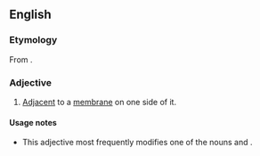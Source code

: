 ==English==

===Etymology===
From {{prefix|juxta|membrane}}.

===Adjective===
{{en-adj|-}}

# {{context|biology|lang=en}} [[adjacent|Adjacent]] to a [[membrane]] on one side of it.

====Usage notes====
* This adjective most frequently modifies one of the nouns {{term|region}} and {{term|domain}}.